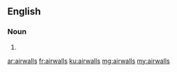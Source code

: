 ==English==

===Noun===
{{head|en|noun plural form}}

# {{plural of|airwall|lang=en}}

[[ar:airwalls]]
[[fr:airwalls]]
[[ku:airwalls]]
[[mg:airwalls]]
[[my:airwalls]]